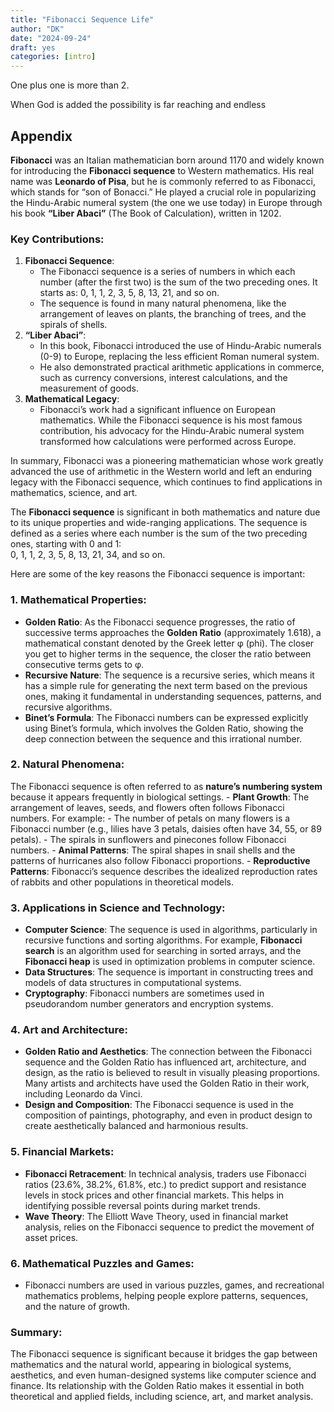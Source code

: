 ```yaml
---
title: "Fibonacci Sequence Life"
author: "DK"
date: "2024-09-24"
draft: yes
categories: [intro]
---
```


One plus one is more than 2.

When God is added the possibility is far reaching and endless

## Appendix

**Fibonacci** was an Italian mathematician born around 1170 and widely known for introducing the **Fibonacci sequence** to Western mathematics. His real name was **Leonardo of Pisa**, but he is commonly referred to as Fibonacci, which stands for "son of Bonacci." He played a crucial role in popularizing the Hindu-Arabic numeral system (the one we use today) in Europe through his book **"Liber Abaci"** (The Book of Calculation), written in 1202.

### Key Contributions:

1.  **Fibonacci Sequence**:
    -   The Fibonacci sequence is a series of numbers in which each number (after the first two) is the sum of the two preceding ones. It starts as: 0, 1, 1, 2, 3, 5, 8, 13, 21, and so on.
    -   The sequence is found in many natural phenomena, like the arrangement of leaves on plants, the branching of trees, and the spirals of shells.
2.  **"Liber Abaci"**:
    -   In this book, Fibonacci introduced the use of Hindu-Arabic numerals (0-9) to Europe, replacing the less efficient Roman numeral system.
    -   He also demonstrated practical arithmetic applications in commerce, such as currency conversions, interest calculations, and the measurement of goods.
3.  **Mathematical Legacy**:
    -   Fibonacci’s work had a significant influence on European mathematics. While the Fibonacci sequence is his most famous contribution, his advocacy for the Hindu-Arabic numeral system transformed how calculations were performed across Europe.

In summary, Fibonacci was a pioneering mathematician whose work greatly advanced the use of arithmetic in the Western world and left an enduring legacy with the Fibonacci sequence, which continues to find applications in mathematics, science, and art.

The **Fibonacci sequence** is significant in both mathematics and nature due to its unique properties and wide-ranging applications. The sequence is defined as a series where each number is the sum of the two preceding ones, starting with 0 and 1:\
0, 1, 1, 2, 3, 5, 8, 13, 21, 34, and so on.

Here are some of the key reasons the Fibonacci sequence is important:

### 1. **Mathematical Properties**:

-   **Golden Ratio**: As the Fibonacci sequence progresses, the ratio of successive terms approaches the **Golden Ratio** (approximately 1.618), a mathematical constant denoted by the Greek letter φ (phi). The closer you get to higher terms in the sequence, the closer the ratio between consecutive terms gets to φ.
-   **Recursive Nature**: The sequence is a recursive series, which means it has a simple rule for generating the next term based on the previous ones, making it fundamental in understanding sequences, patterns, and recursive algorithms.
-   **Binet’s Formula**: The Fibonacci numbers can be expressed explicitly using Binet’s formula, which involves the Golden Ratio, showing the deep connection between the sequence and this irrational number.

### 2. **Natural Phenomena**:

The Fibonacci sequence is often referred to as **nature's numbering system** because it appears frequently in biological settings. - **Plant Growth**: The arrangement of leaves, seeds, and flowers often follows Fibonacci numbers. For example: - The number of petals on many flowers is a Fibonacci number (e.g., lilies have 3 petals, daisies often have 34, 55, or 89 petals). - The spirals in sunflowers and pinecones follow Fibonacci numbers. - **Animal Patterns**: The spiral shapes in snail shells and the patterns of hurricanes also follow Fibonacci proportions. - **Reproductive Patterns**: Fibonacci's sequence describes the idealized reproduction rates of rabbits and other populations in theoretical models.

### 3. **Applications in Science and Technology**:

-   **Computer Science**: The sequence is used in algorithms, particularly in recursive functions and sorting algorithms. For example, **Fibonacci search** is an algorithm used for searching in sorted arrays, and the **Fibonacci heap** is used in optimization problems in computer science.
-   **Data Structures**: The sequence is important in constructing trees and models of data structures in computational systems.
-   **Cryptography**: Fibonacci numbers are sometimes used in pseudorandom number generators and encryption systems.

### 4. **Art and Architecture**:

-   **Golden Ratio and Aesthetics**: The connection between the Fibonacci sequence and the Golden Ratio has influenced art, architecture, and design, as the ratio is believed to result in visually pleasing proportions. Many artists and architects have used the Golden Ratio in their work, including Leonardo da Vinci.
-   **Design and Composition**: The Fibonacci sequence is used in the composition of paintings, photography, and even in product design to create aesthetically balanced and harmonious results.

### 5. **Financial Markets**:

-   **Fibonacci Retracement**: In technical analysis, traders use Fibonacci ratios (23.6%, 38.2%, 61.8%, etc.) to predict support and resistance levels in stock prices and other financial markets. This helps in identifying possible reversal points during market trends.
-   **Wave Theory**: The Elliott Wave Theory, used in financial market analysis, relies on the Fibonacci sequence to predict the movement of asset prices.

### 6. **Mathematical Puzzles and Games**:

-   Fibonacci numbers are used in various puzzles, games, and recreational mathematics problems, helping people explore patterns, sequences, and the nature of growth.

### Summary:

The Fibonacci sequence is significant because it bridges the gap between mathematics and the natural world, appearing in biological systems, aesthetics, and even human-designed systems like computer science and finance. Its relationship with the Golden Ratio makes it essential in both theoretical and applied fields, including science, art, and market analysis.
